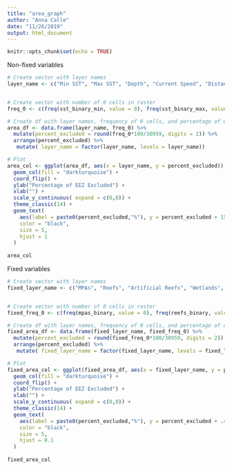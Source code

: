 ```yaml
---
title: "area_graph"
author: "Anna Calle"
date: "11/26/2019"
output: html_document
---
```


```r
knitr::opts_chunk$set(echo = TRUE)
```


Non-fixed variables
```r
# Create vector with layer names
layer_name <- c("Min SST", "Max SST", "Depth", "Current Speed", "Distance to Shore")


# Create vector with number of 0 cells in raster
freq_0 <- c(freq(sst_binary_min, value = 0), freq(sst_binary_max, value = 0), freq(depth_binary, value = 0), freq(current_binary, value = 0), freq(dist_shore_binary, value = 0))

# Create df with layer names, frequency of 0 cells, and percentage of excluded area
area_df <- data.frame(layer_name, freq_0) %>% 
  mutate(percent_excluded = round(freq_0*100/30959, digits = 2)) %>% 
  arrange(percent_excluded) %>% 
   mutate( layer_name = factor(layer_name, levels = layer_name))

# Plot
area_col <- ggplot(area_df, aes(x = layer_name, y = percent_excluded)) +
  geom_col(fill = "darkturquoise") +
  coord_flip() +
  ylab("Percentage of EEZ Excluded") +
  xlab("") +
  scale_y_continuous( expand = c(0,0)) +
  theme_classic(14) +
  geom_text(
    aes(label = paste0(percent_excluded,"%"), y = percent_excluded + 15), 
    color = "black", 
    size = 5,
    hjust = 1
  ) 
 
area_col

```


Fixed variables
```r
# Create vector with layer names
fixed_layer_name <- c("MPAs", "Reefs", "Artificial Reefs", "Wetlands", "Oil Pipelines", "Oil Production")


# Create vector with number of 0 cells in raster
fixed_freq_0 <- c(freq(mpas_binary, value = 0), freq(reefs_binary, value = 0), freq(reefs_artificial_binary, value = 0), freq(wetlands_binary, value = 0), freq(og_pipeline_binary, value = 0), freq(og_production_binary, value = 0))

# Create df with layer names, frequency of 0 cells, and percentage of excluded area
fixed_area_df <- data.frame(fixed_layer_name, fixed_freq_0) %>% 
  mutate(percent_excluded = round(fixed_freq_0*100/30959, digits = 2)) %>% 
  arrange(percent_excluded) %>% 
   mutate( fixed_layer_name = factor(fixed_layer_name, levels = fixed_layer_name))

# Plot
fixed_area_col <- ggplot(fixed_area_df, aes(x = fixed_layer_name, y = percent_excluded)) +
  geom_col(fill = "darkturquoise") +
  coord_flip() +
  ylab("Percentage of EEZ Excluded") +
  xlab("") +
  scale_y_continuous( expand = c(0,0)) +
  theme_classic(14) +
  geom_text(
    aes(label = paste0(percent_excluded,"%"), y = percent_excluded + .4), 
    color = "black", 
    size = 5,
    hjust = 0.1
  ) 
 
fixed_area_col

```


















